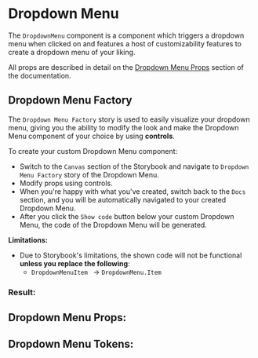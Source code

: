 

# Dropdown Menu

The `DropdownMenu` component is a component which triggers a dropdown menu when clicked on and features a
host of customizability features to create a dropdown menu of your liking.

All props are described in detail on the [Dropdown Menu Props](#dropdown-menu-props) section of the documentation.

## Dropdown Menu Factory

The `Dropdown Menu Factory` story is used to easily visualize your dropdown menu, giving you the
ability to modify the look and make the Dropdown Menu component of your choice by
using **controls**.

To create your custom Dropdown Menu component:

- Switch to the `Canvas` section of the Storybook and navigate to `Dropdown Menu Factory` story
of the Dropdown Menu.
- Modify props using controls.
- When you're happy with what you've created, switch back to the `Docs` section, and you will be automatically
navigated to your created Dropdown Menu.
- After you click the `Show code` button below your custom Dropdown Menu, the code of the Dropdown Menu will be generated.

**Limitations:**
 - Due to Storybook's limitations, the shown code will not be functional **unless you replace the following**:
    - `DropdownMenuItem ` -> `DropdownMenu.Item `

### Result:

<Canvas>
  <Story id="component-library-menu-dropdownmenu--dropdown-menu-factory" />
</Canvas>

<Stories />

## Dropdown Menu Props:

<ArgsTable of={DropdownMenu} />

## Dropdown Menu Tokens:
<ThemeTokens component="DropdownMenu"/>
